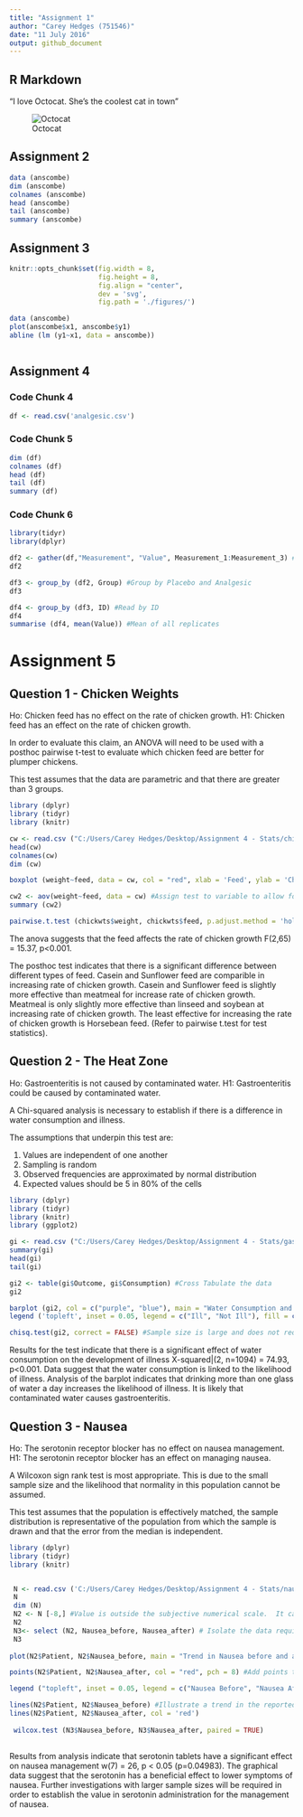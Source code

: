 ```yaml
---
title: "Assignment 1"
author: "Carey Hedges (751546)"
date: "11 July 2016"
output: github_document
---
```

## R Markdown


"I love Octocat.  She's the coolest cat in town"

![Octocat]( https://dl.dropboxusercontent.com/u/11805474/painblogr/biostats/images/octocat.png)

## Assignment 2

```r


data (anscombe)
dim (anscombe)
colnames (anscombe)
head (anscombe)
tail (anscombe)
summary (anscombe)

```


## Assignment 3

```r
knitr::opts_chunk$set(fig.width = 8, 
                      fig.height = 8, 
                      fig.align = "center", 
                      dev = 'svg', 
                      fig.path = './figures/')

data (anscombe)
plot(anscombe$x1, anscombe$y1)
abline (lm (y1~x1, data = anscombe))



```
 
## Assignment 4

### Code Chunk 4

```r

df <- read.csv('analgesic.csv')

```

### Code Chunk 5

```r
dim (df)
colnames (df)
head (df)
tail (df)
summary (df)
```

### Code Chunk 6

```r
library(tidyr)
library(dplyr)

df2 <- gather(df,"Measurement", "Value", Measurement_1:Measurement_3) #Change wide to long
df2

df3 <- group_by (df2, Group) #Group by Placebo and Analgesic
df3

df4 <- group_by (df3, ID) #Read by ID
df4
summarise (df4, mean(Value)) #Mean of all replicates

```

# Assignment 5
 
## Question 1 - Chicken Weights
 
 Ho: Chicken feed has no effect on the rate of chicken growth.
 H1: Chicken feed has an effect on the rate of chicken growth.
 
 In order to evaluate this claim, an ANOVA will need to be used with a posthoc pairwise t-test to evaluate which chicken feed are better for plumper chickens.
 
 This test assumes that the data are parametric and that there are greater than 3 groups.
 
```r


library (dplyr)
library (tidyr)
library (knitr)

cw <- read.csv ("C:/Users/Carey Hedges/Desktop/Assignment 4 - Stats/chick-weights.csv") #Read Excel Doc and look at data
head(cw)
colnames(cw)
dim (cw)

boxplot (weight~feed, data = cw, col = "red", xlab = 'Feed', ylab = 'Chicken Weight', main= "Boxplots of Chicken Weights versus Feed")

cw2 <- aov(weight~feed, data = cw) #Assign test to variable to allow for summary analysis
summary (cw2)

pairwise.t.test (chickwts$weight, chickwts$feed, p.adjust.method = 'holm', paired =FALSE) #Always posthoc test for groups

```

The anova suggests that the feed affects the rate of chicken growth F(2,65) = 15.37, p<0.001.

The posthoc test indicates that there is a significant difference between different types of feed.  Casein and Sunflower feed are comparible in increasing rate of chicken growth.  Casein and Sunflower feed is slightly more effective than meatmeal for increase rate of chicken growth. Meatmeal is only slightly more effective than linseed and soybean at increasing rate of chicken growth.  The least effective for increasing the rate of chicken growth is Horsebean feed. (Refer to pairwise t.test for test statistics).

## Question 2 - The Heat Zone

Ho: Gastroenteritis is not caused by contaminated water.
H1: Gastroenteritis could be caused by contaminated water.

A  Chi-squared analysis is necessary to establish if there is a difference in water consumption and illness. 

The assumptions that underpin this test are: 

1. Values are independent of one another 
2. Sampling is random
3. Observed frequencies are approximated by normal distribution
4. Expected values should be 5 in 80% of the cells

```r

library (dplyr)
library (tidyr)
library (knitr)
library (ggplot2)

gi <- read.csv ("C:/Users/Carey Hedges/Desktop/Assignment 4 - Stats/gastroenteritis.csv")# Read excel document in order to work with data in R Studio
summary(gi)
head(gi)
tail(gi)

gi2 <- table(gi$Outcome, gi$Consumption) #Cross Tabulate the data
gi2

barplot (gi2, col = c("purple", "blue"), main = "Water Consumption and Illness", xlab = "Water Consumption", ylab = "Proportion of Ill Patients")
legend ('topleft', inset = 0.05, legend = c("Ill", "Not Ill"), fill = c("purple", "blue"), box.col = 'white') #As there are multiple variables, clarity is required by use of colour and a legend.

chisq.test(gi2, correct = FALSE) #Sample size is large and does not require a Yates correction

```

Results for the test indicate that there is a significant effect of water consumption on the development of illness X-squared|(2, n=1094) = 74.93, p<0.001. 
Data suggest that the water consumption is linked to the likelihood of illness.  Analysis of the barplot indicates that drinking more than one glass of water a day increases the likelihood of illness. It is likely that contaminated water causes gastroenteritis. 


## Question 3 - Nausea

Ho: The serotonin receptor blocker has no effect on nausea management.
H1: The serotonin receptor blocker has an effect on managing nausea.

A Wilcoxon sign rank test is most appropriate. This is due to the small sample size and the likelihood that normality in this population cannot be assumed.  

This test assumes that the population is effectively matched, the sample distribution is representative of the population from which the sample is drawn and that the error from the median is independent.   

```r

library (dplyr)
library (tidyr)
library (knitr)


 N <- read.csv ('C:/Users/Carey Hedges/Desktop/Assignment 4 - Stats/nausea.csv')
 N
 dim (N)
 N2 <- N [-8,] #Value is outside the subjective numerical scale.  It cannot be assumed that the data represents a score of "4" or of "0".  The data capture was incorrect.  The row needs to be removed in order to appropriately assess statistical significance. 
 N2
 N3<- select (N2, Nausea_before, Nausea_after) # Isolate the data required for staistical test.
 N3
 
plot(N2$Patient, N2$Nausea_before, main = "Trend in Nausea before and after Serotonin Administration",  col = "black", xlab = "Subject", ylab = "Nausea Rating", ylim = c(0,10), xlim = c(0, 8), pch = 2) #Plot the initial values

points(N2$Patient, N2$Nausea_after, col = "red", pch = 8) #Add points to the already plotted graph for comparison

legend ("topleft", inset = 0.05, legend = c("Nausea Before", "Nausea After"), pch = c(2, 8), col = c('black', 'red')) #Add a legend for ease of reference

lines(N2$Patient, N2$Nausea_before) #Illustrate a trend in the reported values
lines(N2$Patient, N2$Nausea_after, col = 'red')
 
 wilcox.test (N3$Nausea_before, N3$Nausea_after, paired = TRUE)
 
```

Results from analysis indicate that serotonin tablets have a significant effect on nausea management w(7) = 26, p < 0.05 (p=0.04983).  The graphical data suggest that the serotonin has a beneficial effect to lower symptoms of nausea.  Further investigations with larger sample sizes will be required in order to establish the value in serotonin administration for the management of nausea. 




